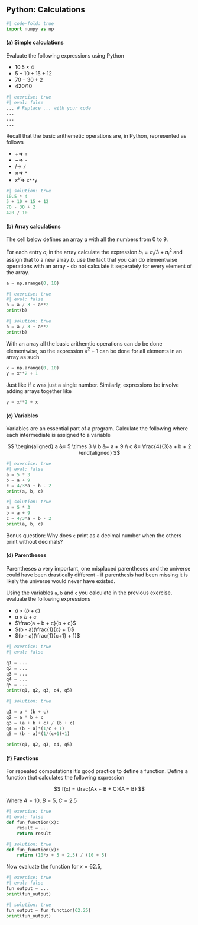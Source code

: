 ## Python: Calculations

```python
#| code-fold: true
import numpy as np
```

#### (a) Simple calculations

Evaluate the following expressions using Python

- $10.5 \times 4$
- $5 + 10 + 15 + 12$
- $70 - 30 + 2$
- $420 / 10$

```python
#| exercise: true
#| eval: false
... # Replace ... with your code
...
...
...
```

::: {.callout-tip}
Recall that the basic arithemetic operations are, in Python, represented as follows

- $+ \Rightarrow$ `+`
- $- \Rightarrow$ `-`
- $/ \Rightarrow$ `/`
- $\times \Rightarrow$ `*`
- $x^y \Rightarrow$ `x**y`

::: 

```python
#| solution: true
10.5 * 4
5 + 10 + 15 + 12
70 - 30 + 2 
420 / 10
```

#### (b) Array calculations

The cell below defines an array $a$ with all the numbers from 0 to 9.

For each entry $a_i$ in the array calculate the expression $b_i = a_i / 3 + a_i^2$ and 
assign that to a new array $b$.
use the fact that you can do elementwise operations with an array - do not 
calculate it seperately for every element of the array.

```python
a = np.arange(0, 10)
```

```python
#| exercise: true
#| eval: false
b = a / 3 + a**2
print(b)
```

```python
#| solution: true
b = a / 3 + a**2
print(b)
```

::: {.callout-tip}

With an array all the basic arithemtic operations can do be done elementwise, so 
the expression $x^2 + 1$ can be done for all elements in an array as such 

```python
x = np.arange(0, 10)
y = x**2 + 1
```
Just like if `x` was just a single number. Similarly, expressions be involve adding 
arrays together like

```python
y = x**2 + x
```

:::

#### (c) Variables

Variables are an essential part of a program. Calculate the following where each 
intermediate is assigned to a variable 

$$
\begin{aligned}
a &= 5 \times 3 \\
b &= a + 9 \\
c &= \frac{4}{3}a + b + 2
\end{aligned}
$$

```python
#| exercise: true
#| eval: false
a = 5 * 3      
b = a + 9      
c = 4/3*a + b - 2
print(a, b, c)
```

```python
#| solution: true
a = 5 * 3      
b = a + 9      
c = 4/3*a + b - 2
print(a, b, c)
```

Bonus question: Why does `c` print as a decimal number when the others print without decimals? 

#### (d) Parentheses

Parentheses a very important, one misplaced parentheses and the universe could have been drastically different - if parenthesis had been missing it is likely the universe would never have existed.

Using the variables `a`, `b` and `c` you calculate in the previous exercise, evaluate
the following expressions

- $a \times (b + c)$
- $a \times b + c$
- $\frac{a + b + c}{b + c}$
- $(b - a)(\frac{1}{c} + 1)$
- $(b - a)(\frac{1}{c+1} + 1)$

```python
#| exercise: true
#| eval: false

q1 = ...
q2 = ...
q3 = ...
q4 = ...
q5 = ...
print(q1, q2, q3, q4, q5)
```

```python
#| solution: true

q1 = a * (b + c)
q2 = a * b + c
q3 = (a + b + c) / (b + c)
q4 = (b - a)*(1/c + 1)
q5 = (b - a)*(1/(c+1)+1)

print(q1, q2, q3, q4, q5)
```



#### (f) Functions

For repeated computations it's good practice to define a function. Define a function
that calculates the following expression

$$
f(x) = \frac{Ax + B + C}{A + B} 
$$

Where $A = 10$, $B=5$, $C=2.5$

```python
#| exercise: true
#| eval: false
def fun_function(x):
    result = ...
    return result
```

```python
#| solution: true
def fun_function(x):
    return (10*x + 5 + 2.5) / (10 + 5)
```

Now evaluate the function for $x = 62.5$, 

```python
#| exercise: true
#| eval: false
fun_output = ...
print(fun_output)
```

```python
#| solution: true
fun_output = fun_function(62.25)
print(fun_output)
```